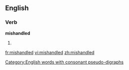 ==English==

===Verb===
'''mishandled'''

# {{present participle of|mishandle}}

[[Category:English words with consonant pseudo-digraphs]]

[[fr:mishandled]]
[[vi:mishandled]]
[[zh:mishandled]]